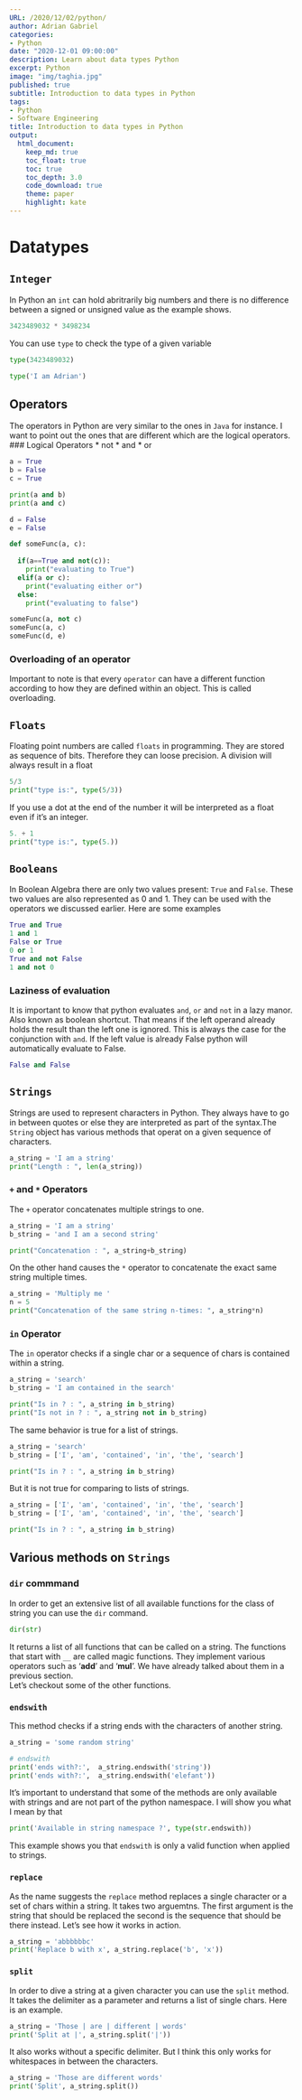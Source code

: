 ```yaml
---
URL: /2020/12/02/python/
author: Adrian Gabriel
categories:
- Python
date: "2020-12-01 09:00:00"
description: Learn about data types Python
excerpt: Python
image: "img/taghia.jpg"
published: true
subtitle: Introduction to data types in Python
tags:
- Python
- Software Engineering
title: Introduction to data types in Python
output:
  html_document:
    keep_md: true
    toc_float: true
    toc: true
    toc_depth: 3.0
    code_download: true
    theme: paper
    highlight: kate
---
```



# Datatypes
## `Integer`
In Python an `int` can hold abritrarily big numbers and there is no difference between a signed or
unsigned value as the example shows.

```python
3423489032 * 3498234
````
You can use `type` to check the type of a given variable

```python
type(3423489032)
````
```python
type('I am Adrian')
````
## Operators
The operators in Python are very similar to the ones in `Java` for instance.
I want to point out the ones that are different which are the logical operators.
### Logical Operators
* not
* and
* or

```python
a = True
b = False
c = True

print(a and b)
print(a and c)
````
```python

d = False
e = False

def someFunc(a, c):
  
  if(a==True and not(c)):
    print("evaluating to True")
  elif(a or c):
    print("evaluating either or")
  else:
    print("evaluating to false")

someFunc(a, not c)
someFunc(a, c)
someFunc(d, e)
````
### Overloading of an operator
Important to note is that every `operator` can have a different function according
to how they are defined within an object. This is called overloading.


## `Floats`
Floating point numbers are called `floats` in programming. They are stored as sequence
of bits. Therefore they can loose precision. A division will always result in a float
 
```python
5/3
print("type is:", type(5/3))
````
If you use a dot at the end of the number it will be interpreted as a float even if it's an integer.
```python
5. + 1
print("type is:", type(5.))
````
## `Booleans`
In Boolean Algebra there are only two values present: `True` and `False`. These two values are also represented as 0 and 1.
They can be used with the operators we discussed earlier. Here are some examples

```python
True and True
1 and 1
False or True
0 or 1
True and not False
1 and not 0
````

### Laziness of evaluation
It is important to know that python evaluates `and`, `or` and `not` in a lazy manor.
Also known as boolean shortcut. That means if the left operand already holds the result
than the left one is ignored. This is always the case for the conjunction with `and`.
If the left value is already False python will automatically evaluate to False.

```python
False and False
````
## `Strings`

Strings are used to represent characters in Python. They always have to go in between quotes or else they are interpreted as part
of the syntax.The `String` object has various methods that operat on a given sequence of characters.

```python
a_string = 'I am a string'
print("Length : ", len(a_string))
```

### `+` and `*` Operators
The `+` operator concatenates multiple strings to one.

```python
a_string = 'I am a string'
b_string = 'and I am a second string'

print("Concatenation : ", a_string+b_string)
```
On the other hand causes the `*` operator to concatenate the exact same string multiple times.
```python
a_string = 'Multiply me '
n = 5
print("Concatenation of the same string n-times: ", a_string*n)
```

### `in` Operator
The `in` operator checks if a single char or a sequence of chars is contained within a string.

```python
a_string = 'search'
b_string = 'I am contained in the search'

print("Is in ? : ", a_string in b_string)
print("Is not in ? : ", a_string not in b_string)
```
The same behavior is true for a list of strings.

```python
a_string = 'search'
b_string = ['I', 'am', 'contained', 'in', 'the', 'search']

print("Is in ? : ", a_string in b_string)
```
But it is not true for comparing to lists of strings.
```python
a_string = ['I', 'am', 'contained', 'in', 'the', 'search']
b_string = ['I', 'am', 'contained', 'in', 'the', 'search']

print("Is in ? : ", a_string in b_string)
```
## Various methods on `Strings`

### `dir` commmand
In order to get an extensive list of all available functions for the class of string you can use the `dir` command.
```python
dir(str)
```

It returns a list of all functions that can be called on a string. The functions that start with `__` are called magic functions. They implement various operators such as
'__add__' and '__mul__'. We have already talked about them in a previous section.    
Let's checkout some of the other functions.

### `endswith`
This method checks if a string ends with the characters of another string.
```python
a_string = 'some random string'

# endswith
print('ends with?:',  a_string.endswith('string'))
print('ends with?:',  a_string.endswith('elefant'))
```
It's important to understand that some of the methods are only available with strings and are not part of the python namespace. I will show you what I mean by that

```python
print('Available in string namespace ?', type(str.endswith))
```
This example shows you that `endswith` is only a valid function when applied to strings.

### `replace`
As the name suggests the `replace` method replaces a single character or a set of chars within a string. It takes two arguemtns. The first argument is
the string that should be replaced the second is the sequence that should be there instead.
Let's see how it works in action.

```python
a_string = 'abbbbbbc'
print('Replace b with x', a_string.replace('b', 'x'))
```
### `split`
In order to dive a string at a given character you can use the `split` method. It takes the delimiter as a parameter and returns a list of single chars.
Here is an example.

```python
a_string = 'Those | are | different | words'
print('Split at |', a_string.split('|'))
```

It also works without a specific delimiter. But I think this only works for whitespaces in between the characters.
```python
a_string = 'Those are different words'
print('Split', a_string.split())
```

